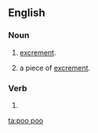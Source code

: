 {{also|poo-poo}}
==English==

===Noun===
{{en-noun}}

# {{context|British|puerile|uncountable|lang=en}} [[excrement]].
# {{context|British|puerile|countable|lang=en}} a piece of [[excrement]].

===Verb===
{{en-verb}}

# {{alternative spelling of|pooh-pooh}}

[[ta:poo poo]]